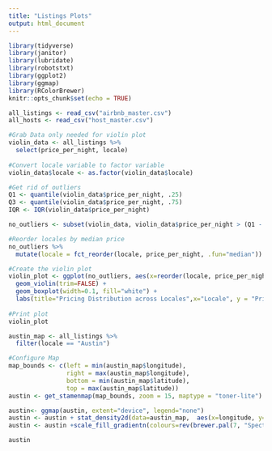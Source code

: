 ```yaml
---
title: "Listings Plots"
output: html_document
---
```


```r
library(tidyverse)
library(janitor)
library(lubridate)
library(robotstxt)
library(ggplot2)
library(ggmap)
library(RColorBrewer)
knitr::opts_chunk$set(echo = TRUE)
```


```r
all_listings <- read_csv("airbnb_master.csv")
all_hosts <- read_csv("host_master.csv")
```


```r
#Grab Data only needed for violin plot
violin_data <- all_listings %>%
  select(price_per_night, locale)
  
#Convert locale variable to factor variable
violin_data$locale <- as.factor(violin_data$locale)

#Get rid of outliers
Q1 <- quantile(violin_data$price_per_night, .25)
Q3 <- quantile(violin_data$price_per_night, .75)
IQR <- IQR(violin_data$price_per_night)

no_outliers <- subset(violin_data, violin_data$price_per_night > (Q1 - 1.5*IQR) & violin_data$price_per_night < (Q3 + 1.5*IQR))

#Reorder locales by median price
no_outliers %>%
  mutate(locale = fct_reorder(locale, price_per_night, .fun="median"))

#Create the violin plot
violin_plot <- ggplot(no_outliers, aes(x=reorder(locale, price_per_night), y=price_per_night, fill=locale)) + 
  geom_violin(trim=FALSE) +
  geom_boxplot(width=0.1, fill="white") + 
  labs(title="Pricing Distribution across Locales",x="Locale", y = "Price per Night")
  
#Print plot
violin_plot
```


```r
austin_map <- all_listings %>%
  filter(locale == "Austin") 

#Configure Map
map_bounds <- c(left = min(austin_map$longitude),
                right = max(austin_map$longitude), 
                bottom = min(austin_map$latitude), 
                top = max(austin_map$latitude))
austin <- get_stamenmap(map_bounds, zoom = 15, maptype = "toner-lite")

austin<- ggmap(austin, extent="device", legend="none")
austin <- austin + stat_density2d(data=austin_map,  aes(x=longitude, y=latitude, fill=..level.., alpha=..level..), geom="polygon")
austin <- austin +scale_fill_gradientn(colours=rev(brewer.pal(7, "Spectral")))

austin
```








